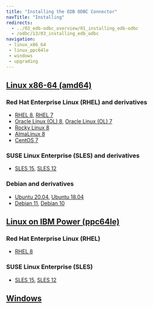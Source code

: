 ```yaml
---
title: "Installing the EDB ODBC Connector"
navTitle: "Installing"
redirects:
  - ../03_edb-odbc_overview/01_installing_edb-odbc
  - /odbc/13/03_installing_edb_odbc
navigation:
 - linux_x86_64
 - linux_ppc64le
 - windows
 - upgrading
---
```


## [Linux x86-64 (amd64)](linux_x86_64)
### Red Hat Enterprise Linux (RHEL) and derivatives
- [RHEL 8](linux_x86_64/odbc_rhel_8), [RHEL 7](linux_x86_64/odbc_rhel_7)
- [Oracle Linux (OL) 8](linux_x86_64/odbc_rhel_8), [Oracle Linux (OL) 7](linux_x86_64/odbc_rhel_7)
- [Rocky Linux 8](linux_x86_64/odbc_other_linux_8)
- [AlmaLinux 8](linux_x86_64/odbc_other_linux_8)
- [CentOS 7](linux_x86_64/odbc_centos_7)
### SUSE Linux Enterprise (SLES) and derivatives
- [SLES 15](linux_x86_64/odbc_sles_15), [SLES 12](linux_x86_64/odbc_sles_12)
### Debian and derivatives
- [Ubuntu 20.04](linux_x86_64/odbc_ubuntu_20), [Ubuntu 18.04](linux_x86_64/odbc_ubuntu_18)
- [Debian 11](linux_x86_64/odbc_debian_11), [Debian 10](linux_x86_64/odbc_debian_10)
## [Linux on IBM Power (ppc64le)](linux_ppc64le)
### Red Hat Enterprise Linux (RHEL)
- [RHEL 8](linux_ppc64le/odbc_rhel_8)
### SUSE Linux Enterprise (SLES)
- [SLES 15](linux_ppc64le/odbc_sles_15), [SLES 12](linux_ppc64le/odbc_sles_12)
## [Windows](windows)